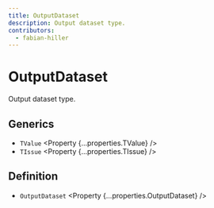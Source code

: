 ```yaml
---
title: OutputDataset
description: Output dataset type.
contributors:
  - fabian-hiller
---
```



# OutputDataset

Output dataset type.

## Generics

- `TValue` <Property {...properties.TValue} />
- `TIssue` <Property {...properties.TIssue} />

## Definition

- `OutputDataset` <Property {...properties.OutputDataset} />
